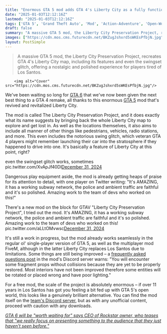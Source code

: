 ```yaml
---
title: "Enormous GTA 5 mod adds GTA 4's Liberty City as a fully functional map, with a working subway, traffic, and even the notorious swing set glitch"
date: "2025-01-03T12:12:16Z"
lastmod: "2025-01-03T12:12:16Z"
tags: ['GTA 5', 'Grand Theft Auto', 'Mod', 'Action-Adventure', 'Open-World', 'PC', 'Liberty City']
draft: false
summary: "A massive GTA 5 mod, the Liberty City Preservation Project, recreates GTA 4's Liberty City map, including its features and even the swingset glitch, offering a nostalgic and polished experience for players tired of Los Santos."
images: ["https://cdn.mos.cms.futurecdn.net/BKZugJshxrd5sWKEsPfbjN.jpg"]
layout: PostSimple
---
```

> A massive GTA 5 mod, the Liberty City Preservation Project, recreates GTA 4's Liberty City map, including its features and even the swingset glitch, offering a nostalgic and polished experience for players tired of Los Santos.


        <img alt="Cover" src="https://cdn.mos.cms.futurecdn.net/BKZugJshxrd5sWKEsPfbjN.jpg"/>
        
We've been waiting so long for [<u>GTA 6</u>](https://www.gamesradar.com/gta-6-guide/) that we've now been given the next best thing to a GTA 4 remake, all thanks to this enormous [GTA 5](https://www.gamesradar.com/gta-5-guide/) mod that's revived and revitalized Liberty City. 

The mod is called The Liberty City Preservation Project, and it does exactly what its name suggests by bringing back the whole Liberty City map to explore and get lost in. As well as the locations themselves, it also aims to include all manner of other things like pedestrians, vehicles, radio stations, and more. This even includes the notorious swing glitch, which veteran GTA 4 players might remember launching their car into the stratosphere if they happened to drive into one. It's basically a feature of Liberty City at this point, right?

even the swingset glitch works, sometimes pic.twitter.com/XvApJf40Dl[December 31, 2024](https://twitter.com/_Eduard26/status/1874234123755413592)

Dangerous play equipment aside, the mod is already getting heaps of praise for its attention to detail, with one player on Twitter writing: "It's AMAZING, it has a working subway network, the police and ambient traffic are faithful and it's so polished. Amazing work to the team of devs who worked on this!"

There's a new mod on the block for GTAV "Liberty City Preservation Project", I tried out the mod. It's AMAZING, it has a working subway network, the police and ambient traffic are faithful and it's so polished. Amazing work to the team of devs who worked on this! pic.twitter.com/aLLtOMvwsc[December 31, 2024](https://twitter.com/videotechuk_/status/1873944250431529122)

It's still a work in progress, but the mod already works seamlessly in the regular ol' single-player version of GTA 5, as well as the multiplayer mod FiveM, although in the latter Liberty City replaces Los Santos due to limitations. Some things are still being improved – a [<u>frequently asked questions post</u>](https://discord.com/channels/1297057471034167369/1297059533285359637/1323376577882357814) in the mod's Discord server warns: "You will encounter some fragment props without collisions because they are yet to be properly restored. Most interiors have not been improved therefore some entities will be rotated or placed wrong and have poor lighting."

For a free mod, the scale of the project is absolutely enormous – if over 11 years in Los Santos has got you feeling a bit fed up with GTA 5's open world, this looks like a genuinely brilliant alternative. You can find the mod itself on the [<u>team's Discord server</u>](https://discord.com/invite/worldtravel), but as with any unofficial content, proceed with caution with any downloads. 

[<u><em>GTA 6 will be "worth waiting for" says CEO of Rockstar owner, who teases that "we really focus on presenting something to the audience that they just haven't seen before."</em></u>](https://www.gamesradar.com/games/grand-theft-auto/gta-6-will-be-worth-waiting-for-says-ceo-of-rockstar-owner-who-teases-that-we-really-focus-on-presenting-something-to-the-audience-that-they-just-havent-seen-before/)
        
